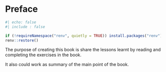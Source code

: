 # Preface {.unnumbered}

```r
#| echo: false
#| include : false

if (!requireNamespace("renv", quietly = TRUE)) install.packages("renv")
renv::restore()
```

The purpose of creating this book is share the lessons learnt by reading and completing the exercises in the book.

It also could work as summary of the main point of the book.
